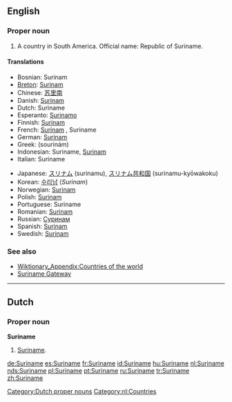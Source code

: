 ==English==
{{wikipedia}}

===Proper noun===
{{en-proper noun}}

# A country in South America. Official name: Republic of Suriname.

====Translations====
{{top}}
*Bosnian: Surinam {{m}}
*[[Breton]]: [[Surinam]]
*Chinese: [[苏里南]]
*Danish: [[Surinam]]
*Dutch: Suriname
*Esperanto: [[Surinamo]]
*Finnish: [[Surinam]]
*French: [[Surinam]] {{m}}, Suriname {{m}}
*German: [[Surinam]]
*Greek: {{t|el|Σουρινάμ|n|}} (sourinám)
*Indonesian: Suriname, [[Surinam]]
*Italian: Suriname
{{mid}}
*Japanese: [[スリナム]] (surinamu), [[スリナム]][[共和国]] (surinamu-kyōwakoku)
*Korean: [[수리남]] (''Surinam'')
*Norwegian: [[Surinam#Norwegian|Surinam]]
*Polish: [[Surinam]]
*Portuguese: Suriname
*Romanian: [[Surinam]] {{n}}
*Russian: [[Суринам]]
*Spanish: [[Surinam]]
*Swedish: [[Surinam]]
{{bottom}}

===See also===
*[[Wiktionary_Appendix:Countries of the world]]
*[http://www.srgate.com Suriname Gateway]

----

==Dutch==

===Proper noun===
'''Suriname''' {{n}}

# [[#English|Suriname]].

[[Category:Dutch proper nouns]]
[[Category:nl:Countries]]

[[de:Suriname]]
[[es:Suriname]]
[[fr:Suriname]]
[[id:Suriname]]
[[hu:Suriname]]
[[nl:Suriname]]
[[nds:Suriname]]
[[pl:Suriname]]
[[pt:Suriname]]
[[ru:Suriname]]
[[tr:Suriname]]
[[zh:Suriname]]